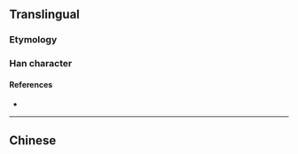 {{also|欄}}
{{character info/new}}
==Translingual==

===Etymology===
{{Han simp|欄|f=闌|t=兰}}

===Han character===
{{Han char|rn=75|rad=木|as=05|sn=9|four=|canj=DTMM|ids=⿰[[木]][[兰]]}}

====References====
* {{Han ref|kx=0521.121|hdz=21188.040|uh=680F|ud=26639}}

----

==Chinese==
{{zh-see|欄}}